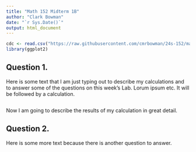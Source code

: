 ---
title: "Math 152 Midterm 1B"
author: "Clark Bowman"
date: "`r Sys.Date()`"
output: html_document
---

```{r}
cdc <- read.csv("https://raw.githubusercontent.com/cmrbowman/24s-152/main/cdc.csv")
library(ggplot2)
```

## Question 1.

Here is some text that I am just typing out to describe my calculations and to answer some of the questions on this week's Lab. Lorum ipsum etc. It will be followed by a calculation.

```{r}

```

Now I am going to describe the results of my calculation in great detail.

## Question 2.

Here is some more text because there is another question to answer.

```{r}

```